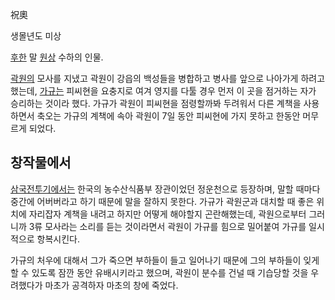 祝奧

생몰년도 미상

[[후한]] 말 [[원상]] 수하의 인물.

[[곽원]]의 모사를 지냈고 곽원이 강읍의 백성들을 병합하고 병사를 앞으로 나아가게 하려고 했는데, [[가규]]는 피씨현을 요충지로 여겨 영지를 다툴 경우 먼저 이 곳을 점거하는 자가 승리하는 것이라 했다. 가규가 곽원이 피씨현을 점령할까봐 두려워서 다른 계책을 사용하면서 축오는 가규의 계책에 속아 곽원이 7일 동안 피씨현에 가지 못하고 한동안 머무르게 되었다.

== 창작물에서 ==
[[삼국전투기]]에서는 한국의 농수산식품부 장관이었던 정운천으로 등장하며, 말할 때마다 중간에 어버버라고 하기 때문에 말을 잘하지 못한다. 가규가 곽원군과 대치할 때 좋은 위치에 자리잡자 계책을 내려고 하지만 어떻게 해야할지 곤란해했는데, 곽원으로부터 그러니까 3류 모사라는 소리를 듣는 것이라면서 곽원이 가규를 힘으로 밀어붙여 가규를 일시적으로 항복시킨다.

가규의 처우에 대해서 그가 죽으면 부하들이 들고 일어나기 때문에 그의 부하들이 잊게 할 수 있도록 잠깐 동안 유배시키라고 했으며, 곽원이 분수를 건널 때 기습당할 것을 우려했다가 마초가 공격하자 마초의 창에 죽었다.
